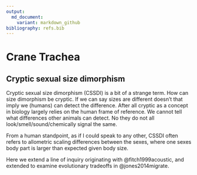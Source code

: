 ```yaml
---
output:
  md_document:
    variant: markdown_github
bibliography: refs.bib  
---
```


# Crane Trachea

## Cryptic sexual size dimorphism

Cryptic sexual size dimorphism (CSSDI) is a bit of a strange term. How can size dimorphism be cryptic. If we can say sizes are different doesn't that imply we (humans) can detect the difference. After all cryptic as a concept in biology largely relies on the human frame of reference. We cannot tell what differences other animals can detect. No they do not all look/smell/sound/chemically signal the same. 

From a human standpoint, as if I could speak to any other, CSSDI often refers to allometric scaling differences between the sexes, where one sexes body part is larger than expected given body size.

Here we extend a line of inquiry originating with @fitch1999acoustic, and extended to examine evolutionary tradeoffs in @jones2014migrate.